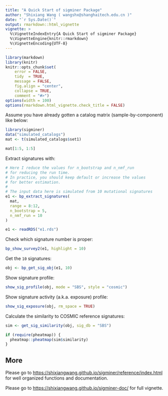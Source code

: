 ```yaml
---
title: "A Quick Start of sigminer Package"
author: "Shixiang Wang ( wangshx@shanghaitech.edu.cn )"
date: "`r Sys.Date()`"
output: rmarkdown::html_vignette
vignette: >
  %\VignetteIndexEntry{A Quick Start of sigminer Package}
  %\VignetteEngine{knitr::rmarkdown}
  %\VignetteEncoding{UTF-8}
---
```


```r
library(markdown)
library(knitr)
knitr::opts_chunk$set(
    error = FALSE,
    tidy  = TRUE,
    message = FALSE,
    fig.align = "center",
    collapse = TRUE,
    comment = "#>")
options(width = 100)
options(rmarkdown.html_vignette.check_title = FALSE)
```

Assume you have already gotten a catalog matrix (sample-by-component) like below:

```r
library(sigminer)
data("simulated_catalogs")
mat <- t(simulated_catalogs$set1)

mat[1:5, 1:5]
```

Extract signatures with:

```r
# Here I reduce the values for n_bootstrap and n_nmf_run
# for reducing the run time.
# In practice, you should keep default or increase the values
# for better estimation.
#
# The input data here is simulated from 10 mutational signatures
e1 <- bp_extract_signatures(
  mat,
  range = 8:12,
  n_bootstrap = 5,
  n_nmf_run = 10
)
```

```r
e1 <- readRDS("e1.rds")
```

Check which signature number is proper:

```r
bp_show_survey2(e1, highlight = 10)
```

Get the `10` signatures:

```r
obj <- bp_get_sig_obj(e1, 10)
```

Show signature profile:

```r
show_sig_profile(obj, mode = "SBS", style = "cosmic")
```
Show signature activity (a.k.a. exposure) profile:

```r
show_sig_exposure(obj, rm_space = TRUE)
```

Calculate the similarity to COSMIC reference signatures:

```r
sim <- get_sig_similarity(obj, sig_db = "SBS")
```

```r
if (require(pheatmap)) {
  pheatmap::pheatmap(sim$similarity)
}
```


## More

Please go to <https://shixiangwang.github.io/sigminer/reference/index.html> for well organized functions and documentation.

Please go to <https://shixiangwang.github.io/sigminer-doc/> for full vignette.
